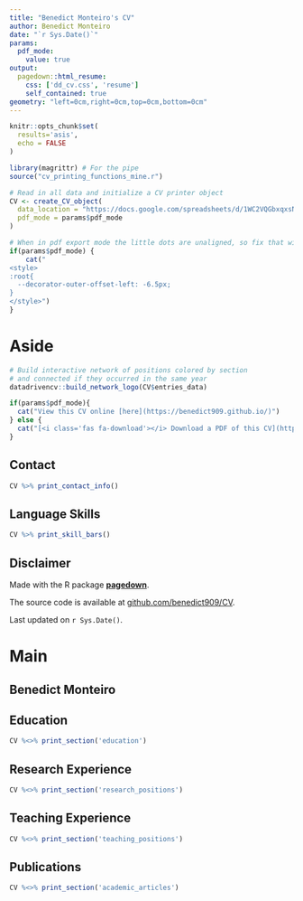 ```yaml
---
title: "Benedict Monteiro's CV"
author: Benedict Monteiro
date: "`r Sys.Date()`"
params:
  pdf_mode:
    value: true
output:
  pagedown::html_resume:
    css: ['dd_cv.css', 'resume']
    self_contained: true
geometry: "left=0cm,right=0cm,top=0cm,bottom=0cm"
---
```


```r
knitr::opts_chunk$set(
  results='asis', 
  echo = FALSE
)

library(magrittr) # For the pipe
source("cv_printing_functions_mine.r")

# Read in all data and initialize a CV printer object
CV <- create_CV_object(
  data_location = "https://docs.google.com/spreadsheets/d/1WC2VQGbxqxsNcU06x1DMvFBV2AQZg1BCzF26pKs5qCE/edit?usp=sharing",  
  pdf_mode = params$pdf_mode
)

```


```r
# When in pdf export mode the little dots are unaligned, so fix that with some conditional CSS.
if(params$pdf_mode) {
    cat("
<style>
:root{
  --decorator-outer-offset-left: -6.5px;
}
</style>")
}
```


Aside
================================================================================

```r
# Build interactive network of positions colored by section
# and connected if they occurred in the same year
datadrivencv::build_network_logo(CV$entries_data)
```


```r
if(params$pdf_mode){
  cat("View this CV online [here](https://benedict909.github.io/)")
} else {
  cat("[<i class='fas fa-download'></i> Download a PDF of this CV](https://github.com/benedict909/CV/raw/master/Benedict_Monteiro_CV.pdf)")
}
```

Contact {#contact}
--------------------------------------------------------------------------------

```r
CV %>% print_contact_info()
```



Language Skills {#skills}
--------------------------------------------------------------------------------

```r
CV %>% print_skill_bars()
```



Disclaimer {#disclaimer}
--------------------------------------------------------------------------------

Made with the R package [**pagedown**](https://github.com/rstudio/pagedown). 

The source code is available at [github.com/benedict909/CV](https://github.com/benedict909/CV).

Last updated on `r Sys.Date()`.



Main
================================================================================
\vspace{-30mm} Benedict Monteiro {#title}
--------------------------------------------------------------------------------

<!-- # ```{r} -->
<!-- # # Note the special double pipe so we modify the CV object in place -->
<!-- # CV %<>% print_text_block("intro")  -->
<!-- # ``` -->

<!-- find data-icons here: https://fontawesome.com/icons -->


Education {data-icon=graduation-cap data-concise=true}
--------------------------------------------------------------------------------

```r
CV %<>% print_section('education')
```



Research Experience {data-icon=laptop}
--------------------------------------------------------------------------------

```r
CV %<>% print_section('research_positions')
```



<!-- Work Experience {data-icon=suitcase} -->
<!-- -------------------------------------------------------------------------------- -->

<!-- ::: aside -->
<!-- ```{r} -->
<!-- CV %<>% print_text_block('industy_experience_aside') -->
<!-- ``` -->
<!-- ::: -->

<!-- ```{r} -->
<!-- CV %<>% print_section('industry_positions') -->
<!-- ``` -->

<!-- These breaks just force a new page so section doesnt get cut off -->
<!-- <br> -->
<!-- <br> -->
<!-- <br> -->


Teaching Experience {data-icon=chalkboard-teacher}
--------------------------------------------------------------------------------

```r
CV %<>% print_section('teaching_positions')
```



Publications {data-icon=book}
--------------------------------------------------------------------------------

```r
CV %<>% print_section('academic_articles')
```


